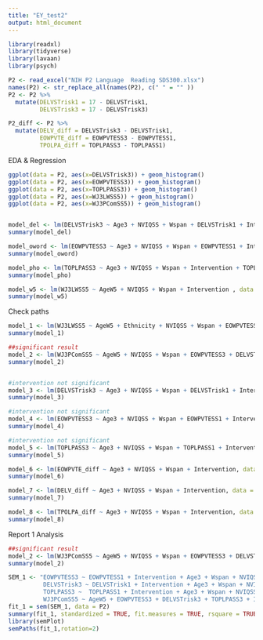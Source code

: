 ```yaml
---
title: "EY_test2"
output: html_document
---
```



```r
library(readxl)
library(tidyverse)
library(lavaan)
library(psych)
```

```r
P2 <- read_excel("NIH P2 Language  Reading SDS300.xlsx")
names(P2) <- str_replace_all(names(P2), c(" " = "" )) 
P2 <- P2 %>%
  mutate(DELVSTrisk1 = 17 - DELVSTrisk1,
         DELVSTrisk3 = 17 - DELVSTrisk3)

P2_diff <- P2 %>%
  mutate(DELV_diff = DELVSTrisk3 - DELVSTrisk1,
         EOWPVTE_diff = EOWPVTESS3 - EOWPVTESS1,
         TPOLPA_diff = TOPLPASS3 - TOPLPASS1)
```



EDA & Regression
```r
ggplot(data = P2, aes(x=DELVSTrisk3)) + geom_histogram()
ggplot(data = P2, aes(x=EOWPVTESS3)) + geom_histogram()
ggplot(data = P2, aes(x=TOPLPASS3)) + geom_histogram()
ggplot(data = P2, aes(x=WJ3LWSS5)) + geom_histogram()
ggplot(data = P2, aes(x=WJ3PComSS5)) + geom_histogram()


model_del <- lm(DELVSTrisk3 ~ Age3 + NVIQSS + Wspan + DELVSTrisk1 + Intervention, data = P2)
summary(model_del)

model_oword <- lm(EOWPVTESS3 ~ Age3 + NVIQSS + Wspan + EOWPVTESS1 + Intervention, data = P2)
summary(model_oword)

model_pho <- lm(TOPLPASS3 ~ Age3 + NVIQSS + Wspan + Intervention + TOPLPASS1, data = P2)
summary(model_pho)

model_w5 <- lm(WJ3LWSS5 ~ AgeW5 + NVIQSS + Wspan + Intervention , data = P2)
summary(model_w5)
```


Check paths 
```r
model_1 <- lm(WJ3LWSS5 ~ AgeW5 + Ethnicity + NVIQSS + Wspan + EOWPVTESS3 + DELVSTrisk3 + TOPLPASS3 + Intervention, data = P2)
summary(model_1) 

##significant result 
model_2 <- lm(WJ3PComSS5 ~ AgeW5 + NVIQSS + Wspan + EOWPVTESS3 + DELVSTrisk3 + TOPLPASS3 + Intervention, data = P2)
summary(model_2)


#intervention not significant 
model_3 <- lm(DELVSTrisk3 ~ Age3 + NVIQSS + Wspan + DELVSTrisk1 + Intervention, data = P2)
summary(model_3)

#intervention not significant 
model_4 <- lm(EOWPVTESS3 ~ Age3 + NVIQSS + Wspan + EOWPVTESS1 + Intervention, data = P2) 
summary(model_4)

#intervention not significant 
model_5 <- lm(TOPLPASS3 ~ Age3 + NVIQSS + Wspan + TOPLPASS1 + Intervention, data = P2) 
summary(model_5)
```

```r
model_6 <- lm(EOWPVTE_diff ~ Age3 + NVIQSS + Wspan + Intervention, data = P2_diff) 
summary(model_6)

model_7 <- lm(DELV_diff ~ Age3 + NVIQSS + Wspan + Intervention, data = P2_diff) 
summary(model_7)

model_8 <- lm(TPOLPA_diff ~ Age3 + NVIQSS + Wspan + Intervention, data = P2_diff) 
summary(model_8) 
```

Report 1 Analysis 

```r
##significant result 
model_2 <- lm(WJ3PComSS5 ~ AgeW5 + NVIQSS + Wspan + EOWPVTESS3 + DELVSTrisk3 + TOPLPASS3 + Intervention, data = P2)
summary(model_2)
```


```r
SEM_1 <- "EOWPVTESS3 ~ EOWPVTESS1 + Intervention + Age3 + Wspan + NVIQSS 
          DELVSTrisk3 ~ DELVSTrisk1 + Intervention + Age3 + Wspan + NVIQSS
          TOPLPASS3 ~  TOPLPASS1 + Intervention + Age3 + Wspan + NVIQSS 
          WJ3PComSS5 ~ AgeW5 + EOWPVTESS3 + DELVSTrisk3 + TOPLPASS3 + Intervention + Wspan + NVIQSS"
fit_1 = sem(SEM_1, data = P2)
summary(fit_1, standardized = TRUE, fit.measures = TRUE, rsquare = TRUE)
library(semPlot)
semPaths(fit_1,rotation=2)
```


